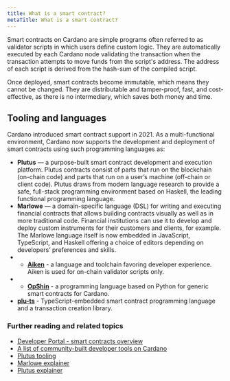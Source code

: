 ```yaml
---
title: What is a smart contract?
metaTitle: What is a smart contract?
---
```


Smart contracts on Cardano are simple programs often referred to as validator scripts in which users define custom logic. They are automatically executed by each Cardano node validating the transaction when the transaction attempts to move funds from the script's address. The address of each script is derived from the hash-sum of the compiled script. 

Once deployed, smart contracts become immutable, which means they cannot be changed. They are distributable and tamper-proof, fast, and cost-effective, as there is no intermediary, which saves both money and time.

## Tooling and languages

Cardano introduced smart contract support in 2021. As a multi-functional
environment, Cardano now supports the development and deployment of smart
contracts using such programming languages as:

- **Plutus** — a purpose-built smart contract development and execution
  platform. Plutus contracts consist of parts that run on the blockchain
  (on-chain code) and parts that run on a user’s machine (off-chain or client
  code). Plutus draws from modern language research to provide a safe,
  full-stack programming environment based on Haskell, the leading functional
  programming language.
- **Marlowe** — a domain-specific language (DSL) for writing and executing
  financial contracts that allows building contracts visually as well as in more
  traditional code. Financial institutions can use it to develop and deploy
  custom instruments for their customers and clients, for example. The Marlowe
  language itself is now embedded in JavaScript, TypeScript, and Haskell offering a
  choice of editors depending on developers’ preferences and skills.
- - **[Aiken](https://aiken-lang.org/)** - a language and toolchain favoring developer experience. Aiken is used for on-chain validator scripts only. 
- - **[OpShin](https://github.com/OpShin)** - a programming language based on Python for generic smart contracts for Cardano.
- **[plu-ts](https://github.com/HarmonicLabs/plu-ts)** - TypeScript-embedded smart contract programming language and a transaction creation library.

### Further reading and related topics

- [Developer Portal - smart contracts overview](https://developers.cardano.org/docs/smart-contracts/)
- [A list of community-built developer tools on Cardano](https://www.essentialcardano.io/article/a-list-of-community-built-developer-tools-on-cardano)
- [Plutus tooling](https://docs.cardano.org/plutus/plutus-resources/#plutustooling)
- [Marlowe explainer](/marlowe/learn-about-marlowe)
- [Plutus explainer](/plutus/learn-about-plutus)
